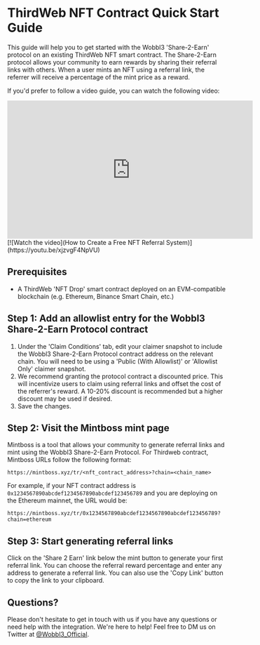 # ThirdWeb NFT Contract Quick Start Guide

This guide will help you to get started with the Wobbl3 'Share-2-Earn' protocol on an existing ThirdWeb NFT smart contract. The Share-2-Earn protocol allows your community to earn rewards by sharing their referral links with others. When a user mints an NFT using a referral link, the referrer will receive a percentage of the mint price as a reward.

If you'd prefer to follow a video guide, you can watch the following video:

<iframe width="560" height="315" src="https://www.youtube.com/embed/xjzvgF4NpVU?si=pjKxoTmg0HjEWGxP" title="YouTube video player" frameborder="0" allow="accelerometer; autoplay; clipboard-write; encrypted-media; gyroscope; picture-in-picture; web-share" referrerpolicy="strict-origin-when-cross-origin" allowfullscreen></iframe>
[![Watch the video](How to Create a Free NFT Referral System)](https://youtu.be/xjzvgF4NpVU)

## Prerequisites

- A ThirdWeb 'NFT Drop' smart contract deployed on an EVM-compatible blockchain (e.g. Ethereum, Binance Smart Chain, etc.)

## Step 1: Add an allowlist entry for the Wobbl3 Share-2-Earn Protocol contract

1. Under the 'Claim Conditions' tab, edit your claimer snapshot to include the Wobbl3 Share-2-Earn Protocol contract address on the relevant chain. You will need to be using a 'Public (With Allowlist)' or 'Allowlist Only' claimer snapshot.
2. We recommend granting the protocol contract a discounted price. This will incentivize users to claim using referral links and offset the cost of the referrer's reward. A 10-20% discount is recommended but a higher discount may be used if desired.
3. Save the changes.

## Step 2: Visit the Mintboss mint page

Mintboss is a tool that allows your community to generate referral links and mint using the Wobbl3 Share-2-Earn Protocol. For Thirdweb contract, Mintboss URLs follow the following format:

```
https://mintboss.xyz/tr/<nft_contract_address>?chain=<chain_name>
```

For example, if your NFT contract address is `0x1234567890abcdef1234567890abcdef123456789` and you are deploying on the Ethereum mainnet, the URL would be:

```
https://mintboss.xyz/tr/0x1234567890abcdef1234567890abcdef123456789?chain=ethereum
```

## Step 3: Start generating referral links

Click on the 'Share 2 Earn' link below the mint button to generate your first referral link. You can choose the referral reward percentage and enter any address to generate a referral link. You can also use the 'Copy Link' button to copy the link to your clipboard.

## Questions?

Please don't hesitate to get in touch with us if you have any questions or need help with the integration. We're here to help! Feel free to DM us on Twitter at [@Wobbl3_Official](https://twitter.com/Wobbl3_Official).